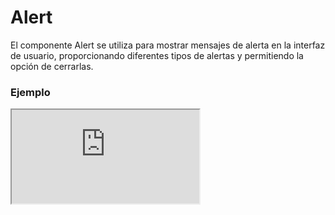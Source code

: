 
# Alert

El componente Alert se utiliza para mostrar mensajes de alerta en la interfaz de usuario, proporcionando diferentes tipos de alertas y permitiendo la opción de cerrarlas.

### Ejemplo

<Iframe src="https://fenextjs-component-storybook.vercel.app/iframe.html?args=&id=component-alert--index&viewMode=story" />

### Importacion

Para importar el componente Alert, se puede hacer desde fenextjs

```tsx copy
import { Alert } from "fenextjs";
```

### Parametros

| Parametro | Tipo | Requerido | Default | Descripcion |
| --------- | ---- | --------- | ------- | ----------- |
| message | string | sí |  | El mensaje que se mostrará en el contenido de la alerta. |
| type | AlertType | sí |  | El tipo de alerta a mostrar, que puede estar relacionado con el estilo visual de la misma. |
| iconClose | ReactNode | no | \<Close /\> | El icono que se mostrará para cerrar la alerta. |
| onClose | function | no |  | Función que se ejecuta cuando se cierra la alerta. |
| className | string | no | "" | Clase personalizada para el componente de alerta. |
| data | any | no |  | Datos adicionales o metadatos que se pueden agregar al componente de alerta. |

### AlertType

Dependiendo del valor de 'AlertType', el estilo de la alerta sera diferente

| AlertType | Descripción |
| --- | --- |
| OK | Mensaje de exito. |
| ERROR | Mensaje de error. |
| NORMAL | Mensaje sin estatus específico. |
| WARNING | Mensaje de advertencia. |

### Storybook

Para ver el storybook del componente lo puede hacer con este [link](https://fenextjs-component-storybook.vercel.app/?path=/story/component-alert--index)

### Usos

- Básico

```tsx copy
<Alert message="This is an alert!" type="info" />
```

- Alerta con función de cierre

```tsx copy
<Alert message="Close this alert" type="warning" onClose={() => alert('¡Alerta cerró!')} />
```

- Alerta con icono personalizado

```tsx copy
<Alert message="Custom icon alert" type="error" iconClose={<CustomIcon />} />
```

